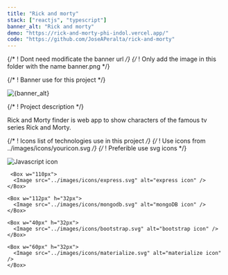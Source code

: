 ```yaml
---
title: "Rick and morty"
stack: ["reactjs", "typescript"]
banner_alt: "Rick and morty"
demo: "https://rick-and-morty-phi-indol.vercel.app/"
code: "https://github.com/JoseAPeralta/rick-and-morty"
---
```


{/* ! Dont need modificate the banner url */}
{/* ! Only add the image in this folder with the name banner.png */}


{/* ! Banner use for this project */}

<picture>
  <Image
    srcset={Banner}
    alt={banner_alt}
    fallbackSrc={Fallback}
    type="image/webp"
  />
</picture>

{/* ! Project description */}

<Box pt="22px"></Box>

Rick and Morty finder is web app to show characters of the famous tv series
Rick and Morty.

{/* ! Icons list of technologies use in this project */}
{/* ! Use icons from ../images/icons/youricon.svg */}
{/* ! Preferible use svg icons */}

<Flex as="section" pt="14px" gap="6" wrap="wrap">
    <Box w="32px" h="32px">
    <Image src="../images/icons/javascript.svg" alt="Javascript icon" />
    </Box>

     <Box w="110px">
      <Image src="../images/icons/express.svg" alt="express icon" />
    </Box>

    <Box w="112px" h="32px">
      <Image src="../images/icons/mongodb.svg" alt="mongoDB icon" />
    </Box>

    <Box w="40px" h="32px">
      <Image src="../images/icons/bootstrap.svg" alt="bootstrap icon" />
    </Box>

    <Box w="60px" h="32px">
      <Image src="../images/icons/materialize.svg" alt="materialize icon" />
    </Box>

</Flex>
